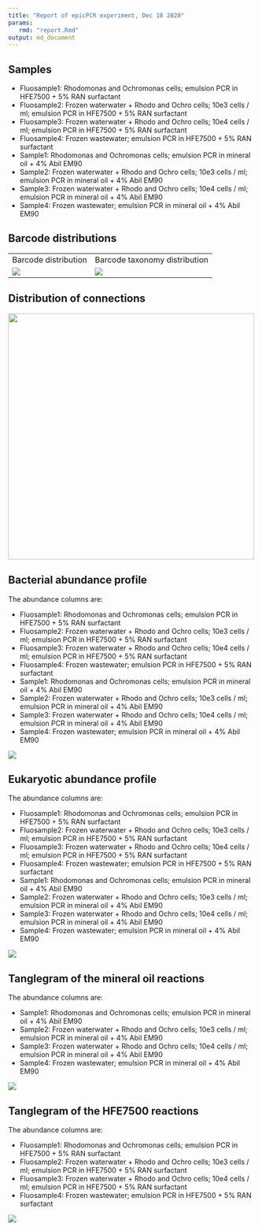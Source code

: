 ```yaml
---
title: "Report of epicPCR experiment, Dec 18 2020"
params:
   rmd: "report.Rmd"
output: md_document
---
```


## Samples

- Fluosample1: Rhodomonas and Ochromonas cells; emulsion PCR in HFE7500 + 5% RAN surfactant
- Fluosample2: Frozen waterwater + Rhodo and Ochro cells; 10e3 cells / ml; emulsion PCR in HFE7500 + 5% RAN surfactant
- Fluosample3: Frozen waterwater + Rhodo and Ochro cells; 10e4 cells / ml; emulsion PCR in HFE7500 + 5% RAN surfactant
- Fluosample4: Frozen wastewater; emulsion PCR in HFE7500 + 5% RAN surfactant
- Sample1: Rhodomonas and Ochromonas cells; emulsion PCR in mineral oil + 4% Abil EM90
- Sample2: Frozen waterwater + Rhodo and Ochro cells; 10e3 cells / ml; emulsion PCR in mineral oil + 4% Abil EM90
- Sample3: Frozen waterwater + Rhodo and Ochro cells; 10e4 cells / ml; emulsion PCR in mineral oil + 4% Abil EM90
- Sample4: Frozen wastewater; emulsion PCR in mineral oil + 4% Abil EM90

## Barcode distributions

<table>
  <tr>
    <td>Barcode distribution</td>
    <td>Barcode taxonomy distribution</td>
  </tr>
  <tr>
    <td valign="top"><img src="../figures/bc_distribution.png"></td>
    <td valign="top"><img src="../figures/bc_tax_distribution.png"></td>
  </tr>
 </table>

## Distribution of connections

<td valign="top"><img src="../figures/connection_distribution.png" width=500></td>


## Bacterial abundance profile

The abundance columns are:

- Fluosample1: Rhodomonas and Ochromonas cells; emulsion PCR in HFE7500 + 5% RAN surfactant
- Fluosample2: Frozen waterwater + Rhodo and Ochro cells; 10e3 cells / ml; emulsion PCR in HFE7500 + 5% RAN surfactant
- Fluosample3: Frozen waterwater + Rhodo and Ochro cells; 10e4 cells / ml; emulsion PCR in HFE7500 + 5% RAN surfactant
- Fluosample4: Frozen wastewater; emulsion PCR in HFE7500 + 5% RAN surfactant
- Sample1: Rhodomonas and Ochromonas cells; emulsion PCR in mineral oil + 4% Abil EM90
- Sample2: Frozen waterwater + Rhodo and Ochro cells; 10e3 cells / ml; emulsion PCR in mineral oil + 4% Abil EM90
- Sample3: Frozen waterwater + Rhodo and Ochro cells; 10e4 cells / ml; emulsion PCR in mineral oil + 4% Abil EM90
- Sample4: Frozen wastewater; emulsion PCR in mineral oil + 4% Abil EM90

<td valign="top"><img src="../figures/bact_abunds.png" ></td>


## Eukaryotic abundance profile

The abundance columns are:

- Fluosample1: Rhodomonas and Ochromonas cells; emulsion PCR in HFE7500 + 5% RAN surfactant
- Fluosample2: Frozen waterwater + Rhodo and Ochro cells; 10e3 cells / ml; emulsion PCR in HFE7500 + 5% RAN surfactant
- Fluosample3: Frozen waterwater + Rhodo and Ochro cells; 10e4 cells / ml; emulsion PCR in HFE7500 + 5% RAN surfactant
- Fluosample4: Frozen wastewater; emulsion PCR in HFE7500 + 5% RAN surfactant
- Sample1: Rhodomonas and Ochromonas cells; emulsion PCR in mineral oil + 4% Abil EM90
- Sample2: Frozen waterwater + Rhodo and Ochro cells; 10e3 cells / ml; emulsion PCR in mineral oil + 4% Abil EM90
- Sample3: Frozen waterwater + Rhodo and Ochro cells; 10e4 cells / ml; emulsion PCR in mineral oil + 4% Abil EM90
- Sample4: Frozen wastewater; emulsion PCR in mineral oil + 4% Abil EM90

<td valign="top"><img src="../figures/euk_abunds.png" ></td>


## Tanglegram of the mineral oil reactions

The abundance columns are:

- Sample1: Rhodomonas and Ochromonas cells; emulsion PCR in mineral oil + 4% Abil EM90
- Sample2: Frozen waterwater + Rhodo and Ochro cells; 10e3 cells / ml; emulsion PCR in mineral oil + 4% Abil EM90
- Sample3: Frozen waterwater + Rhodo and Ochro cells; 10e4 cells / ml; emulsion PCR in mineral oil + 4% Abil EM90
- Sample4: Frozen wastewater; emulsion PCR in mineral oil + 4% Abil EM90

<td valign="top"><img src="../figures/mineral_tanglegram.png" ></td>


## Tanglegram of the HFE7500 reactions

The abundance columns are:

- Fluosample1: Rhodomonas and Ochromonas cells; emulsion PCR in HFE7500 + 5% RAN surfactant
- Fluosample2: Frozen waterwater + Rhodo and Ochro cells; 10e3 cells / ml; emulsion PCR in HFE7500 + 5% RAN surfactant
- Fluosample3: Frozen waterwater + Rhodo and Ochro cells; 10e4 cells / ml; emulsion PCR in HFE7500 + 5% RAN surfactant
- Fluosample4: Frozen wastewater; emulsion PCR in HFE7500 + 5% RAN surfactant

<td valign="top"><img src="../figures/fluor_tanglegram.png" ></td>

